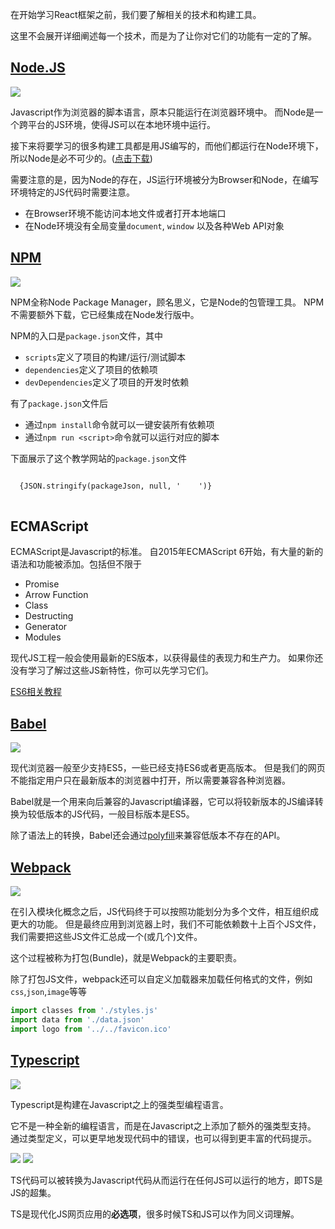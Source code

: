 
在开始学习React框架之前，我们要了解相关的技术和构建工具。

这里不会展开详细阐述每一个技术，而是为了让你对它们的功能有一定的了解。

## [Node.JS][node]

<Image src={NodeJS} width={300}/>

Javascript作为浏览器的脚本语言，原本只能运行在浏览器环境中。
而Node是一个跨平台的JS环境，使得JS可以在本地环境中运行。

接下来将要学习的很多构建工具都是用JS编写的，而他们都运行在Node环境下，所以Node是必不可少的。([点击下载][node])

需要注意的是，因为Node的存在，JS运行环境被分为Browser和Node，在编写环境特定的JS代码时需要注意。

- 在Browser环境不能访问本地文件或者打开本地端口
- 在Node环境没有全局变量`document`, `window` 以及各种Web API对象

## [NPM][npm]

<Image src={npm} width={300}/>

NPM全称Node Package Manager，顾名思义，它是Node的包管理工具。
NPM不需要额外下载，它已经集成在Node发行版中。

NPM的入口是`package.json`文件，其中

- `scripts`定义了项目的构建/运行/测试脚本
- `dependencies`定义了项目的依赖项
- `devDependencies`定义了项目的开发时依赖

有了`package.json`文件后

- 通过`npm install`命令就可以一键安装所有依赖项
- 通过`npm run <script>`命令就可以运行对应的脚本

下面展示了这个教学网站的`package.json`文件

<pre className={'language-json h-[400px]'}>
<code className={'language-json'}>
  {JSON.stringify(packageJson, null, '    ')}
</code>
</pre>

## ECMAScript

ECMAScript是Javascript的标准。
自2015年ECMAScript 6开始，有大量的新的语法和功能被添加。包括但不限于

- Promise
- Arrow Function
- Class
- Destructing
- Generator
- Modules

现代JS工程一般会使用最新的ES版本，以获得最佳的表现力和生产力。
如果你还没有学习了解过这些JS新特性，你可以先学习它们。

[ES6相关教程][es6-doc]

## [Babel][babel]

<Image src={babel} width={300}/>

现代浏览器一般至少支持ES5，一些已经支持ES6或者更高版本。
但是我们的网页不能指定用户只在最新版本的浏览器中打开，所以需要兼容各种浏览器。

Babel就是一个用来向后兼容的Javascript编译器，它可以将较新版本的JS编译转换为较低版本的JS代码，一般目标版本是ES5。

除了语法上的转换，Babel还会通过[polyfill][polyfill]来兼容低版本不存在的API。

## [Webpack][webpack]

<Image src={webpack} width={300}/>

在引入模块化概念之后，JS代码终于可以按照功能划分为多个文件，相互组织成更大的功能。
但是最终应用到浏览器上时，我们不可能依赖数十上百个JS文件，我们需要把这些JS文件汇总成一个(或几个)文件。

这个过程被称为打包(Bundle)，就是Webpack的主要职责。

除了打包JS文件，webpack还可以自定义加载器来加载任何格式的文件，例如`css`,`json`,`image`等等

```javascript
import classes from './styles.js'
import data from './data.json'
import logo from '../../favicon.ico'
```

## [Typescript][typescript]

<Image src={typescript} width={48}/>

Typescript是构建在Javascript之上的强类型编程语言。

它不是一种全新的编程语言，而是在Javascript之上添加了额外的强类型支持。
通过类型定义，可以更早地发现代码中的错误，也可以得到更丰富的代码提示。

<div className={'space-x-4'}>
  <Image src={ts1} width={500} className={'inline-block'}/>
  <Image src={ts2} width={500} className={'inline-block'}/>
</div>

TS代码可以被转换为Javascript代码从而运行在任何JS可以运行的地方，即TS是JS的超集。

TS是现代化JS网页应用的**必选项**，很多时候TS和JS可以作为同义词理解。

[node]: https://nodejs.org/en/
[npm]: https://www.npmjs.com/
[es6-doc]: https://github.com/lukehoban/es6features
[babel]: https://babeljs.io/docs/en/
[polyfill]: https://developer.mozilla.org/en-US/docs/Glossary/Polyfill
[webpack]: https://webpack.js.org/
[typescript]: https://www.typescriptlang.org/